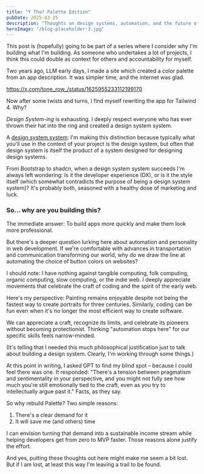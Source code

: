 ```yaml
---
title: "Y Tho? Palette Edition"
pubDate: 2025-03-25
description: "Thoughts on design systems, automation, and the future of web development"
heroImage: "/blog-placeholder-3.jpg"
---
```


This post is (hopefully) going to be part of a series where I consider why I'm building what I'm building. As someone who undertakes a lot of projects, I think this could double as context for others and accountability for myself.

Two years ago, LLM early days, I made a site which created a color palette from an app description. It was simpler time, and the internet was glad.

https://x.com/tone_row_/status/1625955233112199170

Now after some twists and turns, I find myself rewriting the app for Tailwind 4. Why?

_Design System-ing_ is exhausting. I deeply respect everyone who has ever thrown their hat into the ring and created a design system system.

<p className="description">A <u>design system system</u>: I'm making this distinction because typically what you'll use in the context of your project is the design system, but often that design system is itself the product of a system designed for designing design systems.</p>

From Bootstrap to shadcn, when a design system system succeeds I'm always left wondering: Is it the developer experience (DX), or is it the style itself (which somewhat contradicts the purpose of being a design system system)? It's probably both, seasoned with a healthy dose of marketing and luck.

### So... why are you building this?

The immediate answer: To build apps more quickly and make them look more professional.

But there's a deeper question lurking here about automation and personality in web development. If we're comfortable with advances in transportation and communication transforming our world, why do we draw the line at automating the choice of button colors on websites?

I should note: I have nothing against tangible computing, folk computing, organic computing, slow computing, or the indie web. I deeply appreciate movements that celebrate the craft of coding and the spirit of the early web.

Here's my perspective: Painting remains enjoyable despite not being the fastest way to create portraits for three centuries. Similarly, coding can be fun even when it's no longer the most efficient way to create software.

We can appreciate a craft, recognize its limits, and celebrate its pioneers without becoming protectionist. Thinking "automation stops here" for our specific skills feels narrow-minded.

(It's telling that I needed this much philosophical justification just to talk about building a design system. Clearly, I'm working through some things.)

At this point in writing, I asked GPT to find my blind spot – because I could feel there was one. It responded: "There's a tension between pragmatism and sentimentality in your perspective, and you might not fully see how much you're still emotionally tied to the craft, even as you try to intellectually argue past it." Facts, as they say.

So why rebuild Palette? Two simple reasons:

1. There's a clear demand for it
2. It will save me (and others) time

I can envision turning that demand into a sustainable income stream while helping developers get from zero to MVP faster. Those reasons alone justify the effort.

And yes, putting these thoughts out here might make me seem a bit lost. But if I am lost, at least this way I'm leaving a trail to be found. 